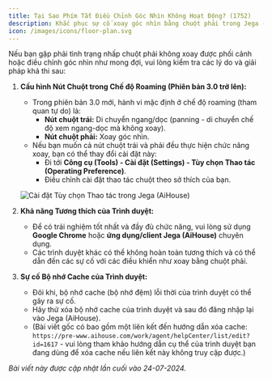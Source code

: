 ```yaml
---
title: Tại Sao Phím Tắt Điều Chỉnh Góc Nhìn Không Hoạt Động? (1752)
description: Khắc phục sự cố xoay góc nhìn bằng chuột phải trong Jega (AiHouse). Tìm hiểu về chức năng các nút chuột trong chế độ roaming (v3.0), khả năng tương thích của trình duyệt và cách xóa bộ nhớ cache.
icon: /images/icons/floor-plan.svg
---
```


Nếu bạn gặp phải tình trạng nhấp chuột phải không xoay được phối cảnh hoặc điều chỉnh góc nhìn như mong đợi, vui lòng kiểm tra các lý do và giải pháp khả thi sau:

1.  **Cấu hình Nút Chuột trong Chế độ Roaming (Phiên bản 3.0 trở lên):**
    *   Trong phiên bản 3.0 mới, hành vi mặc định ở chế độ roaming (tham quan tự do) là:
        *   **Nút chuột trái:** Di chuyển ngang/dọc (panning - di chuyển chế độ xem ngang-dọc mà không xoay).
        *   **Nút chuột phải:** Xoay góc nhìn.
    *   Nếu bạn muốn cả nút chuột trái và phải đều thực hiện chức năng xoay, bạn có thể thay đổi cài đặt này:
        *   Đi tới **Công cụ (Tools) - Cài đặt (Settings) - Tùy chọn Thao tác (Operating Preference)**.
        *   Điều chỉnh cài đặt thao tác chuột theo sở thích của bạn.

    ![Cài đặt Tùy chọn Thao tác trong Jega (AiHouse)](https://ai-study1.3vjia.com/aihouse-web/5a837eac-25e0-4c74-89d9-309944b2cb67.png)

2.  **Khả năng Tương thích của Trình duyệt:**
    *   Để có trải nghiệm tốt nhất và đầy đủ chức năng, vui lòng sử dụng **Google Chrome** hoặc **ứng dụng/client Jega (AiHouse)** chuyên dụng.
    *   Các trình duyệt khác có thể không hoàn toàn tương thích và có thể dẫn đến các sự cố với các điều khiển như xoay bằng chuột phải.

3.  **Sự cố Bộ nhớ Cache của Trình duyệt:**
    *   Đôi khi, bộ nhớ cache (bộ nhớ đệm) lỗi thời của trình duyệt có thể gây ra sự cố.
    *   Hãy thử xóa bộ nhớ cache của trình duyệt và sau đó đăng nhập lại vào Jega (AiHouse).
    *   (Bài viết gốc có bao gồm một liên kết đến hướng dẫn xóa cache: `https://pre-www.aihouse.com/work/agent/helpCenter/list/edit?id=1617` - vui lòng tham khảo hướng dẫn cụ thể của trình duyệt bạn đang dùng để xóa cache nếu liên kết này không truy cập được.)

*Bài viết này được cập nhật lần cuối vào 24-07-2024.*
